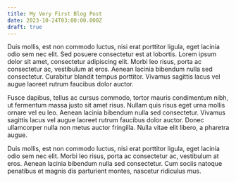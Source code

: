 ```yaml
---
title: My Very First Blog Post
date: 2023-10-24T03:00:00.000Z
draft: true
---
```


Duis mollis, est non commodo luctus, nisi erat porttitor ligula, eget lacinia odio sem nec elit. Sed posuere consectetur est at lobortis. Lorem ipsum dolor sit amet, consectetur adipiscing elit. Morbi leo risus, porta ac consectetur ac, vestibulum at eros. Aenean lacinia bibendum nulla sed consectetur. Curabitur blandit tempus porttitor. Vivamus sagittis lacus vel augue laoreet rutrum faucibus dolor auctor.

Fusce dapibus, tellus ac cursus commodo, tortor mauris condimentum nibh, ut fermentum massa justo sit amet risus. Nullam quis risus eget urna mollis ornare vel eu leo. Aenean lacinia bibendum nulla sed consectetur. Vivamus sagittis lacus vel augue laoreet rutrum faucibus dolor auctor. Donec ullamcorper nulla non metus auctor fringilla. Nulla vitae elit libero, a pharetra augue.

Duis mollis, est non commodo luctus, nisi erat porttitor ligula, eget lacinia odio sem nec elit. Morbi leo risus, porta ac consectetur ac, vestibulum at eros. Aenean lacinia bibendum nulla sed consectetur. Cum sociis natoque penatibus et magnis dis parturient montes, nascetur ridiculus mus.
